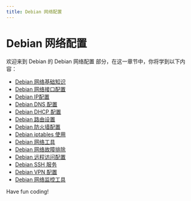 ```yaml
---
title: Debian 网络配置
---
```


# Debian 网络配置

欢迎来到 Debian 的 Debian 网络配置 部分，在这一章节中，你将学到以下内容：

- [Debian 网络基础知识](./0-debian-network-basics.mdx)
- [Debian 网络接口配置](./1-debian-network-interface-configuration.mdx)
- [Debian IP配置](./2-debian-ip-configuration.mdx)
- [Debian DNS 配置](./3-debian-dns-configuration.mdx)
- [Debian DHCP 配置](./4-debian-dhcp-configuration.mdx)
- [Debian 路由设置](./5-debian-routing-settings.mdx)
- [Debian 防火墙配置](./6-debian-firewall-configuration.mdx)
- [Debian iptables 使用](./7-debian-iptables-usage.mdx)
- [Debian 网络工具](./8-debian-network-tools.mdx)
- [Debian 网络故障排除](./9-debian-network-troubleshooting.mdx)
- [Debian 远程访问配置](./10-debian-remote-access-configuration.mdx)
- [Debian SSH 服务](./11-debian-ssh-service.mdx)
- [Debian VPN 配置](./12-debian-vpn-configuration.mdx)
- [Debian 网络监控工具](./13-debian-network-monitoring-tool.mdx)

Have fun coding!